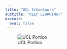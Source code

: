 ```yaml
---
title: "UCL Schoolwork"
subtitle: "KEEP LEARNING!"
execute: 
  eval: false
---
```


![UCL Portico](images/UCL%20Portico.jpeg){fig-align="center"}
